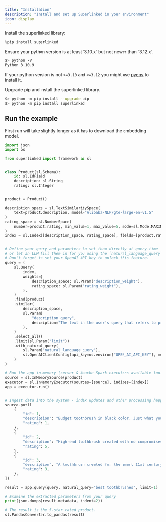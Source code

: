 ```yaml
---
title: "Installation"
description: "Install and set up Superlinked in your environment"
icon: display
---
```


<Tabs>
<Tab title="In a notebook" icon="book">
  Install the superlinked library:

```python
%pip install superlinked
```

</Tab>

<Tab title="As a script" icon="terminal">
  Ensure your python version is at least `3.10.x` but not newer than `3.12.x`.

```bash
$> python -V
Python 3.10.9
```

If your python version is not `>=3.10` and `<=3.12` you might use [pyenv](https://github.com/pyenv/pyenv) to install it.

Upgrade pip and install the superlinked library.

```bash
$> python -m pip install --upgrade pip
$> python -m pip install superlinked
```

</Tab>
</Tabs>

## Run the example

<Info>
  First run will take slightly longer as it has to download the embedding model.
</Info>

```python Example.py icon="python" expandable
import json
import os

from superlinked import framework as sl


class Product(sl.Schema):
    id: sl.IdField
    description: sl.String
    rating: sl.Integer


product = Product()

description_space = sl.TextSimilaritySpace(
    text=product.description, model="Alibaba-NLP/gte-large-en-v1.5"
)
rating_space = sl.NumberSpace(
    number=product.rating, min_value=1, max_value=5, mode=sl.Mode.MAXIMUM
)
index = sl.Index([description_space, rating_space], fields=[product.rating])


# Define your query and parameters to set them directly at query-time
# or let an LLM fill them in for you using the `natural_language_query` param.
# Don't forget to set your OpenAI API key to unlock this feature.
query = (
    sl.Query(
        index,
        weights={
            description_space: sl.Param("description_weight"),
            rating_space: sl.Param("rating_weight"),
        },
    )
    .find(product)
    .similar(
        description_space,
        sl.Param(
            "description_query",
            description="The text in the user's query that refers to product descriptions.",
        ),
    )
    .select_all()
    .limit(sl.Param("limit"))
    .with_natural_query(
        sl.Param("natural_language_query"),
        sl.OpenAIClientConfig(api_key=os.environ["OPEN_AI_API_KEY"], model="gpt-4o")
    )
)

# Run the app in-memory (server & Apache Spark executors available too!).
source = sl.InMemorySource(product)
executor = sl.InMemoryExecutor(sources=[source], indices=[index])
app = executor.run()


# Ingest data into the system - index updates and other processing happens automatically.
source.put([
    {
        "id": 1,
        "description": "Budget toothbrush in black color. Just what you need.",
        "rating": 1,
    },
    {
        "id": 2,
        "description": "High-end toothbrush created with no compromises.",
        "rating": 5,
    },
    {
        "id": 3,
        "description": "A toothbrush created for the smart 21st century man.",
        "rating": 3,
    },
])

result = app.query(query, natural_query="best toothbrushes", limit=1)

# Examine the extracted parameters from your query
print(json.dumps(result.metadata, indent=2))

# The result is the 5-star rated product.
sl.PandasConverter.to_pandas(result)
```

